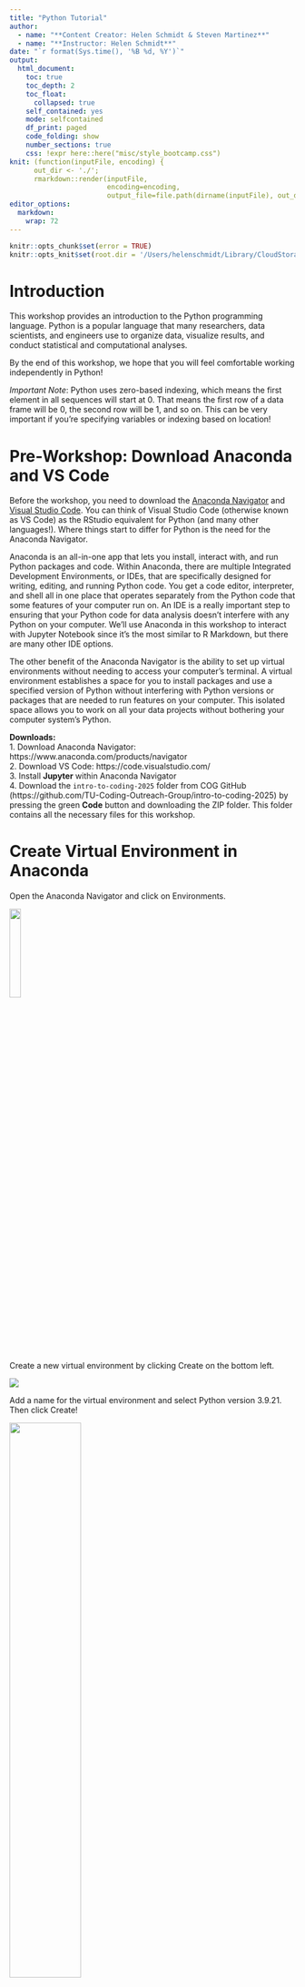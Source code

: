 ```yaml
---
title: "Python Tutorial"
author:
  - name: "**Content Creator: Helen Schmidt & Steven Martinez**"
  - name: "**Instructor: Helen Schmidt**"
date: "`r format(Sys.time(), '%B %d, %Y')`"
output: 
  html_document: 
    toc: true
    toc_depth: 2
    toc_float:
      collapsed: true
    self_contained: yes
    mode: selfcontained
    df_print: paged    
    code_folding: show
    number_sections: true
    css: !expr here::here("misc/style_bootcamp.css")
knit: (function(inputFile, encoding) { 
      out_dir <- './';
      rmarkdown::render(inputFile,
                        encoding=encoding, 
                        output_file=file.path(dirname(inputFile), out_dir, 'index.html')) })                        
editor_options: 
  markdown: 
    wrap: 72
---
```


```r
knitr::opts_chunk$set(error = TRUE)
knitr::opts_knit$set(root.dir = '/Users/helenschmidt/Library/CloudStorage/GoogleDrive-helenschmidt129@gmail.com/My Drive/SANLab/Presentations/2025.01-COG-Python/')
```

# Introduction

This workshop provides an introduction to the Python programming language. Python is a popular language that many researchers, data scientists, and engineers use to organize data, visualize results, and conduct statistical and computational analyses. 

By the end of this workshop, we hope that you will feel comfortable working independently in Python!

*Important Note*: Python uses zero-based indexing, which means the first element in all sequences will start at 0. That means the first row of a data frame will be 0, the second row will be 1, and so on. This can be very important if you're specifying variables or indexing based on location!

# Pre-Workshop: Download Anaconda and VS Code

Before the workshop, you need to download the [Anaconda Navigator](https://www.anaconda.com/products/navigator) and [Visual Studio Code](https://code.visualstudio.com/). You can think of Visual Studio Code (otherwise known as VS Code) as the RStudio equivalent for Python (and many other languages!). Where things start to differ for Python is the need for the Anaconda Navigator. 

Anaconda is an all-in-one app that lets you install, interact with, and run Python packages and code. Within Anaconda, there are multiple Integrated Development Environments, or IDEs, that are specifically designed for writing, editing, and running Python code. You get a code editor, interpreter, and shell all in one place that operates separately from the Python code that some features of your computer run on. An IDE is a really important step to ensuring that your Python code for data analysis doesn't interfere with any Python on your computer. We'll use Anaconda in this workshop to interact with Jupyter Notebook since it's the most similar to R Markdown, but there are many other IDE options. 

The other benefit of the Anaconda Navigator is the ability to set up virtual environments without needing to access your computer's terminal. A virtual environment establishes a space for you to install packages and use a specified version of Python without interfering with Python versions or packages that are needed to run features on your computer. This isolated space allows you to work on all your data projects without bothering your computer system's Python.

**Downloads:**  
1. Download Anaconda Navigator: https://www.anaconda.com/products/navigator  
2. Download VS Code: https://code.visualstudio.com/  
3. Install **Jupyter** within Anaconda Navigator  
4. Download the `intro-to-coding-2025` folder from COG GitHub (https://github.com/TU-Coding-Outreach-Group/intro-to-coding-2025) by pressing the green **Code** button and downloading the ZIP folder. This folder contains all the necessary files for this workshop.

# Create Virtual Environment in Anaconda

Open the Anaconda Navigator and click on Environments.

![](images/anaconda-environments.png){width=20%}

Create a new virtual environment by clicking Create on the bottom left.

![](images/create-venv.png)

Add a name for the virtual environment and select Python version 3.9.21. Then click Create!

![](images/my-venv.png){width=50%}

# Open VS Code and Launch Virtual Environment

Open VS Code and navigate to left side pane. Click on the extensions button.

![](images/vscode-extensions.png)

Install `Data Wrangler`, `Jupyter`, and `Python` by searching in the search bar and clicking the blue **Install**.  Once they are installed as VS Code extensions, you should see them in the extensions tab. 

![](images/data-wrangler-jupyter.png){width=30%}

![](images/python.png){width=30%}

Now we can create a new Jupyter Notebook and launch the virtual environment. Navigate to File > New File and select Jupyter Notebook. If you don't see Jupyter as an option, close and reopen VS Code. Select Jupyter Notebook to create your Python file.

![](images/new-file.png){width=50%}

In the upper right corner of VS Code, launch your virtual environment by clicking "Select Kernel". Your Anaconda virtual environment should appear as an option to select.

![](images/select-kernel.png)

![](images/kernel.png){width=50%}

Once you select your virtual environment, your kernel should now show that selection. You are now able to run Python in VS Code using your Anaconda virtual environment!

![](images/kernel-launched.png)

```r
# load reticulate library to include python chunks in markdown
library(reticulate)
# select conda virtual environment
myenv = conda_list()
myenv = myenv$name[2]
use_condaenv(myenv, required = TRUE)
```

# Using Jupyter Notebook

In a typical coding script, every line contains code that the programming language interprets. You can include notes or comments using a # in front of any code. The script will ignore any line or piece of code starting with a #. 

Jupyter Notebooks make things even cleaner for you by splitting up the script into "coding chunks". This allows you to run just a few lines of code at a time, rather than run the entire script in one go. 

We can also include more detailed text than just comments by including "markdown chunks". We can use these to create headers, write explanations, etc. without having to worry about the script interpreting these as code. You'll notice that any coding chunk is tagged with "Python" in the bottom right and any markdown chunk is tagged with "markdown" to help you keep track. You can hover your mouse below any coding or markdown chunk or any output to create a new chunk. 

![](images/code-markdown.png)

We can also look at the variables and data we have associated with this script by clicking "Jupyter Variables" in the upper part of VS Code. This opens a data viewer on the bottom of the VS code window to help us keep track of variables and data frames as we edit and change them. 

![](images/data-viewer.png){width=80%}

Let's get a bit comfortable with our first coding chunk. In this simple example, we create a variable called `x` and set it equal to 1. We then add 2 to `x` which gives us a value of 3. To run the code chunk, we click the arrow to the left of the code chunk and the value 3 is printed. We can also see that our variable `x` is now saved in our Jupyter Variables, where we can see the name (`x`), type (integer), size, and value (1). 

```python
x = 1
x + 2
```

![](images/first-code-chunk.png){width=50%}

## File Paths

When working with data saved on your computer, you'll likely run into needing to define a "file path". This is just a fancy way to refer to the folders and subfolders that exist on someone's computer. Understanding how to navigate these paths and specify them within a coding script is really important. 

Here's an example of a file path: `"/Users/Helen/Documents/GitHub/intro-to-coding-2025"`  

Each `/` of the file path is a separate folder that we are telling the computer to traverse through. We'll revisit the concept of file paths once we need to find the data we'll be working with in this workshop. 

# Install Libraries

Now that we have VS Code set up, we can get started with scripting! The first thing we need to do is install some specialized Python libraries. They are groups of files that contain convenient short-cuts or functions someone else already programmed to save us some work. Somebody else already figured out a very quick way to compute a function so now we don’t have to! We just use their tools to do it. You may hear people refer to libraries as packages sometimes, but these are the same thing!

Importantly, we are installing these libraries into our virtual environment, NOT our computer's Python files.

To install a new library, simply write `! pip install` followed by the name of the library. We'll be using the following libraries today.

```python
! pip install numpy
! pip install pandas
! pip install matplotlib
```

Now that we have installed a library, we actually have to load it in to be able to use it. We need to tell Python that we want access to the functions this library has to offer by calling it with `import`. A lot of Python libraries have common shorthand names (e.g., `numpy` as `np`, `pandas` as `pd`) that make it quicker to call them, so we will tell Python the name we want to use as shorthand when importing. 

```python
import numpy as np
import pandas as pd
import matplotlib.pyplot as plt
```

# Palmer Penguins Data 

For today's workshop, we'll be working with the `palmerpenguins` dataset. Please make sure you have `palmer-penguins.csv` already downloaded! The data set contains size measurements for 344 penguins observed across three islands in the Palmer Archipelago in Antarctica. 

**References**
palmerpenguins data originally published in:

Gorman KB, Williams TD, Fraser WR (2014). Ecological sexual dimorphism and environmental variability within a community of Antarctic penguins (genus Pygoscelis). PLoS ONE 9(3):e90081. https://doi.org/10.1371/journal.pone.0090081

![](images/palmerpenguins_1.png){width=30%}
![](images/palmerpenguins_2.png){width=50%}

# Load Data

We'll use the `read_csv` function from `pandas` to load the data into Python. We want to save the data as an object, so we'll call it `df` (aka data frame). To call the `read_csv` function from `pandas` we need to first specify the library the function is in (`pd`) and then the function name (`read_csv`) with a `.` between them. We then use the `=` to save the results from the function into an object called `df`.

A data frame can be thought of like a spreadsheet in Excel. It contains many cells organized into columns (variables) and rows (observations). Much like the tidy approach to data wrangling, we generally want each row to represent one observation.

```python
df = pd.read_csv("/Users/helenschmidt/Library/CloudStorage/GoogleDrive-helenschmidt129@gmail.com/My Drive/SANLab/Presentations/2025.01-COG-Python/palmer-penguins.csv")
```

```python
df = pd.read_csv('palmer_penguins.csv')
```

Well hang on, this assumes the data set is in the same folder as the script, which isn't often the case! We can add the file path to the data in front of the file name to specify exactly where this data is saved on our computer.

```python
df = pd.read_csv('/Users/Helen/Documents/GitHub/intro-to-coding-2025/palmer_penguins.csv')
```

![](images/load-data.png){width=50%}

# Viewing Data

We can further view the data using the Data Wrangler extension we installed earlier by clicking on the square arrow to the left of "df". 

![](images/data-view.png){width=50%}

Now that we can see the penguins dataset, let's get a better idea of what each column represents:

**sample_number** columns -- Represents the continuous numbering sequence for each sample where data was collected

**species** column -- The three types of penguin species

**island** column -- The three types of island

**bill_length_mm** column -- A continuous number denoting bill length in millimeters

**bill_depth_mm** column -- An integer denoting bill depth in millimeters

**flipper_length_mm** column -- An integer denoting flipper length in millimeters

**body_mass_g** column -- A continuous number denoting body mass in grams

**sex** column -- Sex of the penguin

**year** column -- Year when the study took place

There are also multiple ways to preview the data within the script, which can often be faster than viewing the entire data frame every time you add a new line of code.

```python
# preview first five rows
df.head()
```

```python
# preview last five rows
df.tail()
```

```python
# print data
print(df)
```

```python
# get information about the data (spoiler: notice the non-null count differences)
df.info()
```

In Python, there are many data types. Our `species`, `island`, and `sex` variables are `objects`, which you can think of as text variables. The penguin measurement and weight variables are `float64` which is a `numpy` data type for precise numbers (think accurate decimal points). The `year` variable is an `int64` which is an integer data type also from `numpy`.

```python
# summary of variables
df.describe()
```

# Subsetting Data & Variables

What if we only want to work with one variable or column in a given data frame? That's where subsetting comes in! Using the variable names, we can select just one variable from our data frame.

We can use the `[]` after the data frame name `df` with the variable name we want to subset in single quotes.

```python
df['species']
```
We can include any of our preview variables after the brackets to show just a few rows too.

```python
df['species'].head()
```

We can also include more than one variable by including another set of brackets and listing the variable names separated by commas.

```python
df[['species', 'year']].head()
```

We can save these variable subsets as new data frames using the `=`. Then we can ensure the new data frame was created by previewing the first 10 rows.

```python
df_subset = df[['species', 'year']]
df_subset.head(10)
```

We can also do what's called a conditional subset, where we select only rows (observations) from a specified variable when another variable contains a certain value. Here, we'll only include observations from penguins on the Biscoe island and include all variables. 

```python
# select only data when island is Biscoe
df_subset = df[df['island'] == 'Biscoe']
df_subset.head(10)
```

Sometimes, we may want to use subsetting to get snapshots of unique values in a dataset. We can combine our subsetting syntax with the `drop_duplicates()` function to get just unique observations of penguin species, islands, and years. 

```python
# get a data frame of unique species, islands, and years
df_subset = df[['species','island','year']].drop_duplicates()
df_subset.head()
```

Alternatively, we can select only rows with these unique island, species, and year values. Notice the difference in output when switching the location of `drop_duplicates()`. 

```python
# get a data frame of unique species, islands, and years
df_subset = df.drop_duplicates(subset = ['species','island','year'])
df_subset.head()
```

Finally, we can create new variables by combining existing variables or specifying new values. Here, we'll create a composite variable that combines bill length (mm) and flipper length (mm). Because of the nature of `pandas` this code will be applied to each row in the data frame individually.

```python
# create new composite variable combining bill length and flipper length
df['bill_flipper_mm'] = df['bill_length_mm'] + df['flipper_length_mm']
df.head()
```

# Missing Data

Now you may have noticed the `NaN` in our new `bill_flipper_mm` variable. Based on the preview, we can see that it's in the fourth row of the data frame, but let's get Python to tell us where it is instead. Remember that Python using zero-based indexing!

```python
# we have some NaNs in new bill_flipper_mm variable
df_subset = df['bill_flipper_mm']
print(df_subset)
```

We can use the `isna()` function on `df_subset` and ask for the index (row number) of any missing values. In Python, you may encounter missing values that are coded as `NaN`, `None` or `NULL`. Missing values can be represented differently depending on the library you're working in, but for `pandas` you'll most often encounter `NaN`, especially if you're working with a data set that previously existed in R (which is true for the palmer penguins data!). 

`df_subset.isna()` asks Python to find missing values within `df_subset` and `df_subset[].index` asks Python to tell us the index (row number) of some element of the data. By placing the first command within the square brackets, we tell Python to give us the index of missing values.

```python
df_subset[df_subset.isna()].index
```

Aha! It turns out we not only have a missing value at index 3 (row number 4, because Python starts rows at 0!), but we also have have one at index 271 (row number 272). We know this is the case for our `bill_flipper_mm` variable, but let's also see if other variables are missing data at these row indices. We can do this using the `iloc()` function and specifying the 3 and 271 indices. 

This returns a true/false (boolean) output where `True` means the value at that index for that variable is missing.

```python
df.iloc[[3,271]].isna()
```

We have missing data in `bill_length_mm` and `sex` too! We should check the entire data frame for other missing data too.

Now instead of using `df_subset[df_subset.isna()].index`, we can specify checking the entire data frame `df`. We also want to tell Python to give us the index of any missing value, so we need to include `any()`. Finally, we'll save this as a new object called `missing_indices`.

```python
missing_indices = df[df.isna().any(axis=1)].index
# print
missing_indices
```

Wow! Let's see what variables these missing data are in. We can use `iloc()` again.

```python
df.iloc[missing_indices].isna()
```

Now that we know missing data exists in the data frame, let's save a subset that only includes rows where no variable has a missing value. We can use the `missing_indices` we already identified and leverage a new function called `drop()` to drop rows that match the missing value indices.

```python
df_no_na = df.drop(index=missing_indices)
```

And next time, we can use a function to identify and remove rows with missing values all in one step!

```python
df_no_na = df.dropna()
```

Now let's check our new data frame using `info()` and we should see that all non-null values are equal!

```python
df_no_na.info()
```
